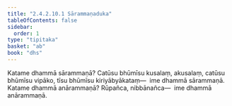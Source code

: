 ```yaml
---
title: "2.4.2.10.1 Sārammaṇaduka"
tableOfContents: false
sidebar:
  order: 1
type: "tipitaka"
basket: "ab"
book: "dhs"
---
```



<DynamicBreadcrumb />

<Division number="1525" book="dhs">

<Paragraph number="2236" book="dhs">
Katame dhammā sārammaṇā? Catūsu bhūmīsu kusalaṃ, akusalaṃ, catūsu bhūmīsu vipāko, tīsu bhūmīsu kiriyābyākataṃ—  ime dhammā sārammaṇā.
</Paragraph>

</Division>
<Division number="1526" book="dhs">

<Paragraph number="2237" book="dhs">
Katame dhammā anārammaṇā? Rūpañca, nibbānañca—  ime dhammā anārammaṇā.
</Paragraph>
</Division>